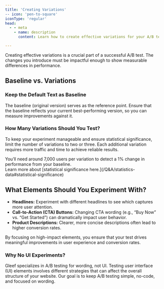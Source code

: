 ```yaml
---
title: 'Creating Variations'
-- icon: 'pen-to-square'
iconType: 'regular'
head:
  - - meta
    - name: description
      content: Learn how to create effective variations for your A/B tests to ensure impactful results.

---
```


Creating effective variations is a crucial part of a successful A/B test. The changes you introduce must be impactful enough to show measurable differences in performance.

## Baseline vs. Variations

### Keep the Default Text as Baseline
The baseline (original version) serves as the reference point. Ensure that the baseline reflects your current best-performing version, so you can measure improvements against it.

### How Many Variations Should You Test?
To keep your experiment manageable and ensure statistical significance, limit the number of variations to two or three. Each additional variation requires more traffic and time to achieve reliable results.

<Info>
    You’ll need around 7,000 users per variation to detect a 1% change in performance from your baseline. <br/>
    Learn more about [statistical significance here.](/Q&A/statistics-data#statistical-significance)
</Info>

## What Elements Should You Experiment With?

- **Headlines:** Experiment with different headlines to see which captures more user attention.
- **Call-to-Action (CTA) Buttons:** Changing CTA wording (e.g., “Buy Now” vs. “Get Started”) can dramatically impact user behavior.
- **Product Descriptions:** Clearer, more concise descriptions often lead to higher conversion rates.

By focusing on high-impact elements, you ensure that your test drives meaningful improvements in user experience and conversion rates.

### Why No UI Experiments?
Gleef specializes in A/B testing for wording, not UI. Testing user interface (UI) elements involves different strategies that can affect the overall structure of your website. Our goal is to keep A/B testing simple, no-code, and focused on wording.